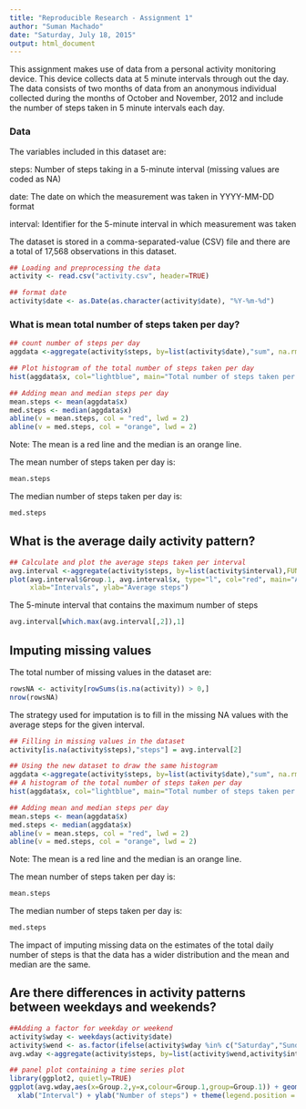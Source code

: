```yaml
---
title: "Reproducible Research - Assignment 1"
author: "Suman Machado"
date: "Saturday, July 18, 2015"
output: html_document
---
```


This assignment makes use of data from a personal activity monitoring device. This device collects data at 5 minute intervals through out the day. The data consists of two months of data from an anonymous individual collected during the months of October and November, 2012 and include the number of steps taken in 5 minute intervals each day.

### Data

The variables included in this dataset are:

steps: Number of steps taking in a 5-minute interval (missing values are coded as NA)

date: The date on which the measurement was taken in YYYY-MM-DD format

interval: Identifier for the 5-minute interval in which measurement was taken

The dataset is stored in a comma-separated-value (CSV) file and there are a total of 17,568 observations in this dataset.

```r
## Loading and preprocessing the data
activity <- read.csv("activity.csv", header=TRUE)

## format date 
activity$date <- as.Date(as.character(activity$date), "%Y-%m-%d")
```

### What is mean total number of steps taken per day?

```r
## count number of steps per day
aggdata <-aggregate(activity$steps, by=list(activity$date),"sum", na.rm=TRUE)

## Plot histogram of the total number of steps taken per day
hist(aggdata$x, col="lightblue", main="Total number of steps taken per day", xlab="Steps", ylab="Frequency")

## Adding mean and median steps per day
mean.steps <- mean(aggdata$x)
med.steps <- median(aggdata$x)
abline(v = mean.steps, col = "red", lwd = 2)
abline(v = med.steps, col = "orange", lwd = 2)

```

Note: The mean is a red line and the median is an orange line.

The mean number of steps taken per day is: 
```r
mean.steps
```
The median number of steps taken per day is: 
```r
med.steps
```

## What is the average daily activity pattern?

```r
## Calculate and plot the average steps taken per interval
avg.interval <-aggregate(activity$steps, by=list(activity$interval),FUN="mean", na.rm=TRUE)
plot(avg.interval$Group.1, avg.interval$x, type="l", col="red", main="Average steps taken per Time Interval", 
     xlab="Intervals", ylab="Average steps")
```

The 5-minute interval that contains the maximum number of steps

```r
avg.interval[which.max(avg.interval[,2]),1]
```

## Imputing missing values

The total number of missing values in the dataset are:

```r
rowsNA <- activity[rowSums(is.na(activity)) > 0,]
nrow(rowsNA)
```

The strategy used for imputation is to fill in the missing NA values with the average steps for the given interval.

```r
## Filling in missing values in the dataset
activity[is.na(activity$steps),"steps"] = avg.interval[2]

## Using the new dataset to draw the same histogram
aggdata <-aggregate(activity$steps, by=list(activity$date),"sum", na.rm=TRUE)
## A histogram of the total number of steps taken per day
hist(aggdata$x, col="lightblue", main="Total number of steps taken per day", xlab="Steps", ylab="Frequency")

## Adding mean and median steps per day
mean.steps <- mean(aggdata$x)
med.steps <- median(aggdata$x)
abline(v = mean.steps, col = "red", lwd = 2)
abline(v = med.steps, col = "orange", lwd = 2)
```

Note: The mean is a red line and the median is an orange line.

The mean number of steps taken per day is: 
```r
mean.steps
```
The median number of steps taken per day is: 
```r
med.steps
```

The impact of imputing missing data on the estimates of the total daily number of steps is that the data has a wider distribution and the mean and median are the same.

## Are there differences in activity patterns between weekdays and weekends?

```r
##Adding a factor for weekday or weekend
activity$wday <- weekdays(activity$date)
activity$wend <- as.factor(ifelse(activity$wday %in% c("Saturday","Sunday"), "Weekend", "Weekday"))
avg.wday <-aggregate(activity$steps, by=list(activity$wend,activity$interval),FUN="mean", na.rm=TRUE)

## panel plot containing a time series plot
library(ggplot2, quietly=TRUE)
ggplot(avg.wday,aes(x=Group.2,y=x,colour=Group.1,group=Group.1)) + geom_line() + facet_wrap( ~ Group.1, nrow=2) + 
  xlab("Interval") + ylab("Number of steps") + theme(legend.position = "none")
```

